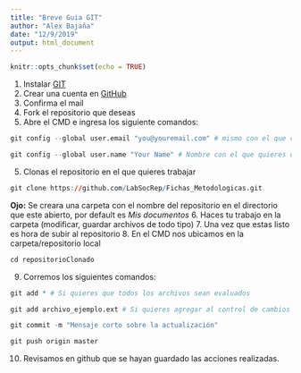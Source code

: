 ```yaml
---
title: "Breve Guia GIT"
author: "Alex Bajaña"
date: "12/9/2019"
output: html_document
---
```


```r
knitr::opts_chunk$set(echo = TRUE)
```

1. Instalar [GIT](https://git-scm.com/downloads)
2. Crear una cuenta en [GitHub](https://github.com)
3. Confirma el mail
4. Fork el repositorio que deseas
6. Abre el CMD e ingresa los siguiente comandos:

```r

git config --global user.email "you@youremail.com" # mismo con el que creaste tu cuenta de github

git config --global user.name "Your Name" # Nombre con el que quieres que se reconozcan tus cambios

```

5. Clonas el repositorio en el que quieres trabajar

```r

git clone https://github.com/LabSocRep/Fichas_Metodologicas.git

```

**Ojo:** Se creara una carpeta con el nombre del repositorio en el directorio que este abierto, por default es *Mis documentos*
6. Haces tu trabajo en la carpeta (modificar, guardar archivos de todo tipo)
7. Una vez que estas listo es hora de subir al repositorio
8. En el CMD nos ubicamos en la carpeta/repositorio local

```r
cd repositorioClonado
```

9. Corremos los siguientes comandos:

```r
git add * # Si quieres que todos los archivos sean evaluados

git add archivo_ejemplo.ext # Si quieres agregar al control de cambios un solo archivo  

git commit -m "Mensaje corto sobre la actualización"

git push origin master
```

10. Revisamos en github que se hayan guardado las acciones realizadas.
